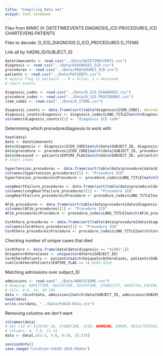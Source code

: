 ```yaml
---
title: "Compiling Data Set"
output: html_notebook
---
```


Files from MIMIC III: 
DATETIMEEVENTS
DIAGNOSIS_ICD
PROCEDURES_ICD
CHARTEVENS
PATIENTS 

Files to decode:
D_ICD_DIAGNOSIS
D_ICD_PROCEDURES
D_ITEMS

Link all by HADM_ID/SUBJECT_ID
```r
datetimeevents <- read.csv("../Data/DATETIMEEVENTS.csv")
diagnosis <- read.csv("../Data/DIAGNOSES_ICD.csv")
procedures <- read.csv("../Data/PROCEDURES_ICD.csv")
patients <- read.csv("../Data/PATIENTS.csv")
# expire flag in patients -- 0 = alive, 1 = deceased
# chart events

diagnosis_codes <- read.csv("../Data/D_ICD_DIAGNOSES.csv")
procedure_codes <- read.csv("../Data/D_ICD_PROCEDURES.csv")
item_codes <- read.csv("../Data/D_ITEMS.csv")

diagnosis_counts <- data.frame(sort(table(diagnosis$ICD9_CODE), decreasing = T))
diagnosis_counts$diagnosis <- diagnosis_codes$LONG_TITLE[match(diagnosis_counts$Var1, diagnosis_codes$ICD9_CODE)]
colnames(diagnosis_counts)[1] <- "diagnosis ICD code"
```

Determining which procedure/diagnosis to work with
```r
head(data)
data <- datetimeevents
data$diagnosis <- diagnosis$ICD9_CODE[match(data$SUBJECT_ID, diagnosis$SUBJECT_ID)]
data$procedure <- procedures$ICD9_CODE[match(data$SUBJECT_ID, procedures$SUBJECT_ID)]
data$deceased <- patients$EXPIRE_FLAG[match(data$SUBJECT_ID, patients$SUBJECT_ID)]
# chart items

hypertension_procedures <- data.frame(sort(table(data$procedure[data$diagnosis == "4019"]), decreasing = T))
colnames(hypertension_procedures)[1] <- "Procedure ICD"
hypertension_procedures$Procedure <- procedure_codes$LONG_TITLE[match(hypertension_procedures$`Procedure ICD`, procedure_codes$ICD9_CODE)]

congHeartFailure_procedures <- data.frame(sort(table(data$procedure[data$diagnosis == "4280"]), decreasing = T))
colnames(congHeartFailure_procedures)[1] <- "Procedure ICD"
congHeartFailure_procedures$Procedure <- procedure_codes$LONG_TITLE[match(congHeartFailure_procedures$`Procedure ICD`, procedure_codes$ICD9_CODE)]

AFib_procedures <- data.frame(sort(table(data$procedure[data$diagnosis == "42731"]), decreasing = T))
colnames(AFib_procedures)[1] <- "Procedure ICD"
AFib_procedures$Procedure <- procedure_codes$LONG_TITLE[match(AFib_procedures$`Procedure ICD`, procedure_codes$ICD9_CODE)]

CorAthero_procedures <- data.frame(sort(table(data$procedure[data$diagnosis == "41401"]), decreasing = T))
colnames(CorAthero_procedures)[1] <- "Procedure ICD"
CorAthero_procedures$Procedure <- procedure_codes$LONG_TITLE[match(CorAthero_procedures$`Procedure ICD`, procedure_codes$ICD9_CODE)]
```

Checking number of unique cases that died
```r
CorAthero <- data.frame(data[data$diagnosis == "41401",])
UniqueCorAtheroCases <- unique(CorAthero$SUBJECT_ID)
CorAtheroPatients <- patients[match(UniqueCorAtheroCases, patients$SUBJECT_ID),] 
sum(CorAtheroPatients$EXPIRE_FLAG == 1) #283 died
```

Matching admissions over subject_ID
```r
admissions <- read.csv("../Data/ADMISSIONS.csv")
# Keeping: ADMITTIME, DEATHTIME, DISCHTIME, ETHNICITY, HOSPITAL_EXPIRE_FLAG, HAS_CHARTEVENTS_DATA
# Cols: 4-6, 14, 18-19b
data <- cbind(data, admissions[match(data$SUBJECT_ID, admissions$SUBJECT_ID), c(4:6, 14, 18:19)])
head(data)
write.csv(data, "../Data/Feb18-Data.csv")
```

Removing columns we don't want
```r
colnames(data)
# Get rid of ICUSTAY_ID, STORETIME, CGID, WARNING, ERROR, RESULTSTATUS, STOPPED
# Columns: 4, 7-8, 11-14
data <- data[,c(1:3, 5:6, 9:10, 15:23)]
```

```r
sessionInfo()
save.image("Curation-Feb18-2020.Rdata")
```

